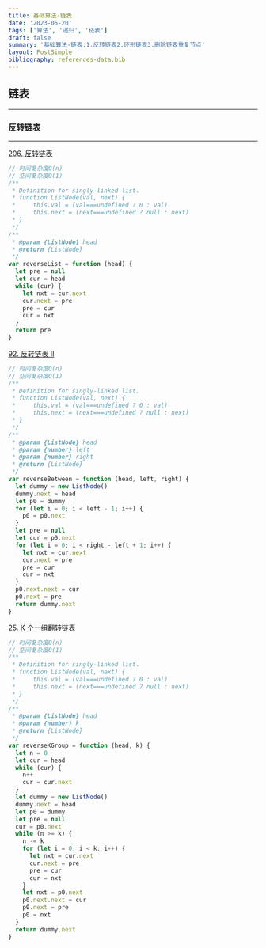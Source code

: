 ```yaml
---
title: 基础算法-链表
date: '2023-05-20'
tags: ['算法', '递归', '链表']
draft: false
summary: '基础算法-链表:1.反转链表2.环形链表3.删除链表重复节点'
layout: PostSimple
bibliography: references-data.bib
---
```


## 链表

---

### 反转链表

---

[206. 反转链表](https://leetcode.cn/problems/reverse-linked-list/)

```js
// 时间复杂度O(n)
// 空间复杂度O(1)
/**
 * Definition for singly-linked list.
 * function ListNode(val, next) {
 *     this.val = (val===undefined ? 0 : val)
 *     this.next = (next===undefined ? null : next)
 * }
 */
/**
 * @param {ListNode} head
 * @return {ListNode}
 */
var reverseList = function (head) {
  let pre = null
  let cur = head
  while (cur) {
    let nxt = cur.next
    cur.next = pre
    pre = cur
    cur = nxt
  }
  return pre
}
```

[92. 反转链表 II](https://leetcode.cn/problems/reverse-linked-list-ii/)

```js
// 时间复杂度O(n)
// 空间复杂度O(1)
/**
 * Definition for singly-linked list.
 * function ListNode(val, next) {
 *     this.val = (val===undefined ? 0 : val)
 *     this.next = (next===undefined ? null : next)
 * }
 */
/**
 * @param {ListNode} head
 * @param {number} left
 * @param {number} right
 * @return {ListNode}
 */
var reverseBetween = function (head, left, right) {
  let dummy = new ListNode()
  dummy.next = head
  let p0 = dummy
  for (let i = 0; i < left - 1; i++) {
    p0 = p0.next
  }
  let pre = null
  let cur = p0.next
  for (let i = 0; i < right - left + 1; i++) {
    let nxt = cur.next
    cur.next = pre
    pre = cur
    cur = nxt
  }
  p0.next.next = cur
  p0.next = pre
  return dummy.next
}
```

[25. K 个一组翻转链表](https://leetcode.cn/problems/reverse-nodes-in-k-group/)

```js
// 时间复杂度O(n)
// 空间复杂度O(1)
/**
 * Definition for singly-linked list.
 * function ListNode(val, next) {
 *     this.val = (val===undefined ? 0 : val)
 *     this.next = (next===undefined ? null : next)
 * }
 */
/**
 * @param {ListNode} head
 * @param {number} k
 * @return {ListNode}
 */
var reverseKGroup = function (head, k) {
  let n = 0
  let cur = head
  while (cur) {
    n++
    cur = cur.next
  }
  let dummy = new ListNode()
  dummy.next = head
  let p0 = dummy
  let pre = null
  cur = p0.next
  while (n >= k) {
    n -= k
    for (let i = 0; i < k; i++) {
      let nxt = cur.next
      cur.next = pre
      pre = cur
      cur = nxt
    }
    let nxt = p0.next
    p0.next.next = cur
    p0.next = pre
    p0 = nxt
  }
  return dummy.next
}
```
